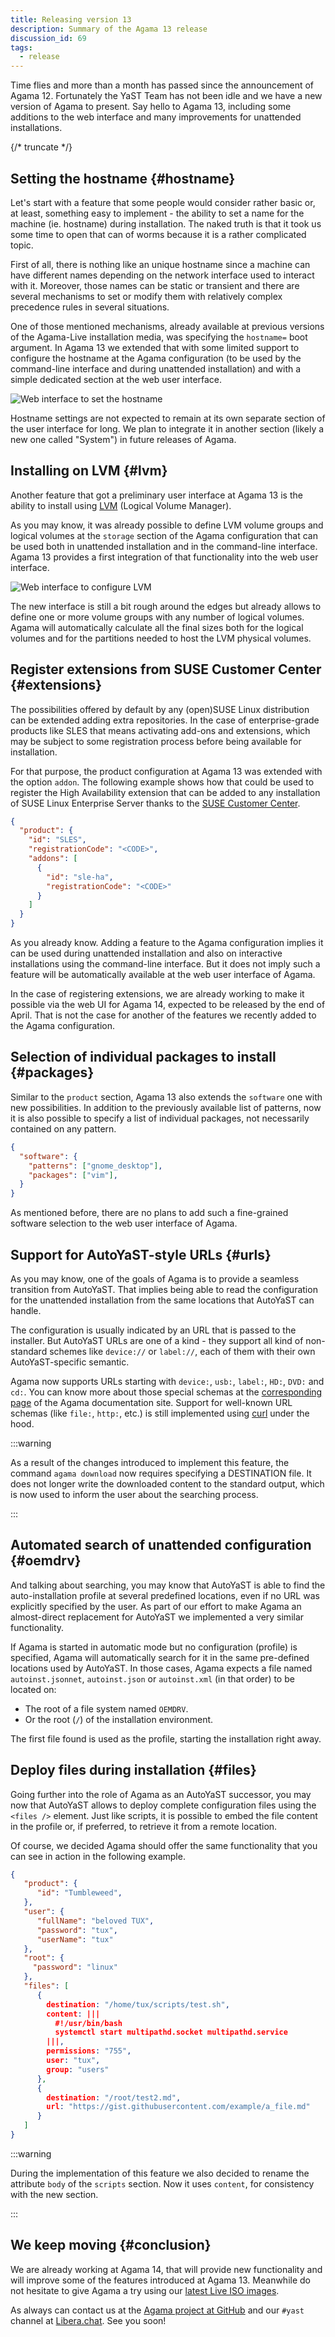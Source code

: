```yaml
---
title: Releasing version 13
description: Summary of the Agama 13 release
discussion_id: 69
tags:
  - release
---
```


Time flies and more than a month has passed since the announcement of Agama 12. Fortunately the YaST
Team has not been idle and we have a new version of Agama to present. Say hello to Agama 13,
including some additions to the web interface and many improvements for unattended installations.

{/* truncate */}

## Setting the hostname {#hostname}

Let's start with a feature that some people would consider rather basic or, at least, something easy
to implement - the ability to set a name for the machine (ie. hostname) during installation. The
naked truth is that it took us some time to open that can of worms because it is a rather
complicated topic.

First of all, there is nothing like an unique hostname since a machine can have different
names depending on the network interface used to interact with it. Moreover, those names can be
static or transient and there are several mechanisms to set or modify them with relatively complex
precedence rules in several situations.

One of those mentioned mechanisms, already available at previous versions of the Agama-Live
installation media, was specifying the `hostname=` boot argument. In Agama 13 we extended that with
some limited support to configure the hostname at the Agama configuration (to be used by the
command-line interface and during unattended installation) and with a simple dedicated section at
the web user interface.

![Web interface to set the hostname](../static/img/blog/2025-04-08/hostname.png)

Hostname settings are not expected to remain at its own separate section of the user interface for
long. We plan to integrate it in another section (likely a new one called "System") in future
releases of Agama.

## Installing on LVM {#lvm}

Another feature that got a preliminary user interface at Agama 13 is the ability to install using
[LVM](https://en.wikipedia.org/wiki/Logical_Volume_Manager_(Linux)) (Logical Volume Manager).

As you may know, it was already possible to define LVM volume groups and logical volumes at the
`storage` section of the Agama configuration that can be used both in unattended installation and
in the command-line interface. Agama 13 provides a first integration of that functionality into the
web user interface.

![Web interface to configure LVM](../static/img/blog/2025-04-08/lvm.png)

The new interface is still a bit rough around the edges but already allows to define one or more
volume groups with any number of logical volumes. Agama will automatically calculate all the final
  sizes both for the logical volumes and for the partitions needed to host the LVM physical volumes.

## Register extensions from SUSE Customer Center {#extensions}

The possibilities offered by default by any (open)SUSE Linux distribution can be extended adding
extra repositories. In the case of enterprise-grade products like SLES that means activating
add-ons and extensions, which may be subject to some registration process before being available
for installation.

For that purpose, the product configuration at Agama 13 was extended with the option `addon`.
The following example shows how that could be used to register the High Availability extension
that can be added to any installation of SUSE Linux Enterprise Server thanks to the
[SUSE Customer Center](https://scc.suse.com/).

```json
{
  "product": {
    "id": "SLES",
    "registrationCode": "<CODE>",
    "addons": [
      {
        "id": "sle-ha",
        "registrationCode": "<CODE>"
      }
    ]
  }
}
```

As you already know. Adding a feature to the Agama configuration implies it can be used during
unattended installation and also on interactive installations using the command-line interface. But
it does not imply such a feature will be automatically available at the web user interface of Agama.

In the case of registering extensions, we are already working to make it possible via the web UI
for Agama 14, expected to be released by the end of April. That is not the case for another of the
features we recently added to the Agama configuration.

## Selection of individual packages to install {#packages}

Similar to the `product` section, Agama 13 also extends the `software` one with new possibilities.
In addition to the previously available list of patterns, now it is also possible to specify a list
of individual packages, not necessarily contained on any pattern.

```json
{
  "software": {
    "patterns": ["gnome_desktop"],
    "packages": ["vim"],
  }
}
```

As mentioned before, there are no plans to add such a fine-grained software selection to the web
user interface of Agama.

## Support for AutoYaST-style URLs {#urls}

As you may know, one of the goals of Agama is to provide a seamless transition from AutoYaST. That
implies being able to read the configuration for the unattended installation from the same locations
that AutoYaST can handle.

The configuration is usually indicated by an URL that is passed to the installer. But AutoYaST URLs
are one of a kind - they support all kind of non-standard schemes like `device://` or `label://`, each
of them with their own AutoYaST-specific semantic.

Agama now supports URLs starting with `device:`, `usb:`, `label:`, `HD:`, `DVD:` and `cd:`. You can
know more about those special schemas at the [corresponding page](https://agama-project.github.io/docs/user/urls)
of the Agama documentation site. Support for well-known URL schemas (like `file:`, `http:`, etc.)
is still implemented using [curl](https://curl.se/) under the hood.

:::warning

As a result of the changes introduced to implement this feature, the command `agama download` now
requires specifying a DESTINATION file. It does not longer write the downloaded content to the
standard output, which is now used to inform the user about the searching process.

:::

## Automated search of unattended configuration {#oemdrv}

And talking about searching, you may know that AutoYaST is able to find the auto-installation
profile at several predefined locations, even if no URL was explicitly specified by the user.
As part of our effort to make Agama an almost-direct replacement for AutoYaST we implemented a
very similar functionality.

If Agama is started in automatic mode but no configuration (profile) is specified, Agama will
automatically search for it in the same pre-defined locations used by AutoYaST. In those cases,
Agama expects a file named `autoinst.jsonnet`, `autoinst.json` or `autoinst.xml` (in that
order) to be located on:

- The root of a file system named `OEMDRV`.
- Or the root (`/`) of the installation environment.

The first file found is used as the profile, starting the installation right away.

## Deploy files during installation {#files}

Going further into the role of Agama as an AutoYaST successor, you may now that AutoYaST allows
to deploy complete configuration files using the `<files />` element. Just like scripts, it is
possible to embed the file content in the profile or, if preferred, to retrieve it from a remote
location.

Of course, we decided Agama should offer the same functionality that you can see in action in the
following example.

```json
{
   "product": {
      "id": "Tumbleweed",
   },
   "user": {
      "fullName": "beloved TUX",
      "password": "tux",
      "userName": "tux"
   },
   "root": {
     "password": "linux"
   },
   "files": [
      {
        destination: "/home/tux/scripts/test.sh",
        content: |||
          #!/usr/bin/bash
          systemctl start multipathd.socket multipathd.service
        |||,
        permissions: "755",
        user: "tux",
        group: "users"
      },
      {
        destination: "/root/test2.md",
        url: "https://gist.githubusercontent.com/example/a_file.md"
      }
   ]
}
```

:::warning

During the implementation of this feature we also decided to rename the attribute `body` of the
`scripts` section. Now it uses `content`, for consistency with the new section.

:::

## We keep moving {#conclusion}

We are already working at Agama 14, that will provide new functionality and will improve some of
the features introduced at Agama 13. Meanwhile do not hesitate to give Agama a try using our
[latest Live ISO images](https://download.opensuse.org/repositories/systemsmanagement:/Agama:/Devel/images/iso/).

As always can contact us at the [Agama project at GitHub](https://github.com/agama-project/agama)
and our `#yast` channel at [Libera.chat](https://libera.chat/). See you soon!
